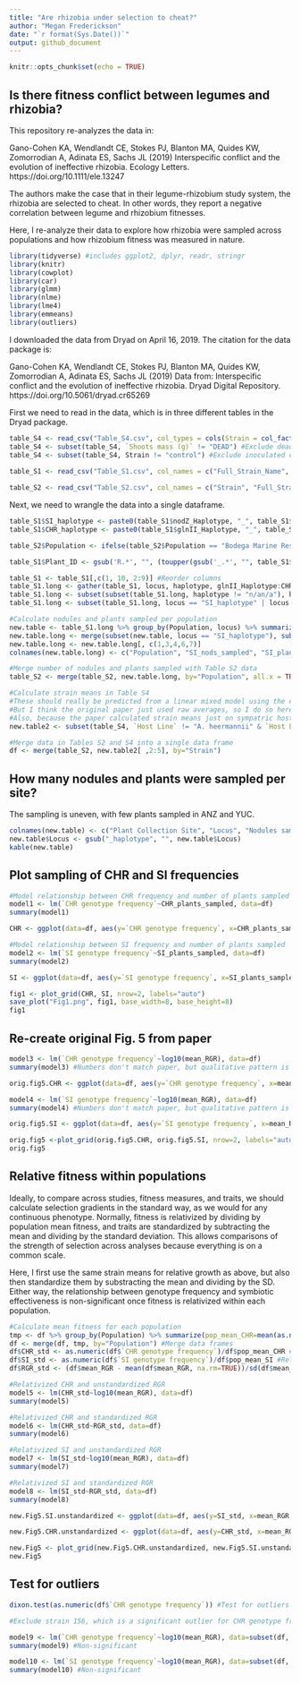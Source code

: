 ```yaml
---
title: "Are rhizobia under selection to cheat?"
author: "Megan Frederickson"
date: "`r format(Sys.Date())`"
output: github_document
---
```


```r
knitr::opts_chunk$set(echo = TRUE)
```

## Is there fitness conflict between legumes and rhizobia?

This repository re-analyzes the data in: 

Gano-Cohen KA, Wendlandt CE, Stokes PJ, Blanton MA, Quides KW, Zomorrodian A, Adinata ES, Sachs JL (2019) Interspecific conflict and the evolution of ineffective rhizobia. Ecology Letters. https://doi.org/10.1111/ele.13247

The authors make the case that in their legume-rhizobium study system, the rhizobia are selected to cheat. In other words, they report a negative correlation between legume and rhizobium fitnesses.

Here, I re-analyze their data to explore how rhizobia were sampled across populations and how rhizobium fitness was measured in nature.

```r

library(tidyverse) #includes ggplot2, dplyr, readr, stringr
library(knitr)
library(cowplot)
library(car)
library(glmm)
library(nlme)
library(lme4)
library(emmeans)
library(outliers)

```

I downloaded the data from Dryad on April 16, 2019. The citation for the data package is:

Gano-Cohen KA, Wendlandt CE, Stokes PJ, Blanton MA, Quides KW, Zomorrodian A, Adinata ES, Sachs JL (2019) Data from: Interspecific conflict and the evolution of ineffective rhizobia. Dryad Digital Repository. https://doi.org/10.5061/dryad.cr65269

First we need to read in the data, which is in three different tables in the Dryad package.

```r

table_S4 <- read_csv("Table_S4.csv", col_types = cols(Strain = col_factor(levels = c("132", "133", "134", "135", "136", "137", "138", "139", "140", "141", "142", "143", "144", "145", "146", "147", "148", "149", "150", "151", "152", "153", "154", "155", "156", "157", "158", "159", "160", "161", "control")), `Host Line` = col_factor(levels = c("BMR01.03", "BMR07.03", "UnH: Cla12.04", "UnL: Anz13.04", "A. heermannii", "Gri01.01", "Gri01.13", "Cla10.01", "Cla01.04", "UCR02.07", "UCR09.05", "Yuc02.07", "Yuc02.01", "Anz11.01", "Anz10.01")), Block = col_factor(levels = c("1", "2", "3", "4", "5")), `CHR local abundance` = col_number(), `Mean individual  nodule biomass (mg)` = col_number(), `Mineral N (ppm)` = col_number(), `Plant #` = col_number(), Population = col_factor(levels = c("ANZ",  "BMR", "CLA", "GRI", "UCR", "YUC")), `Relative Growth` = col_number(), `Roots mass (g)` = col_number(), `Shoots mass (g)` = col_number(), `Total N (%)` = col_number(), `Total nodules` = col_number()))
table_S4 <- subset(table_S4, `Shoots mass (g)` != "DEAD") #Exclude dead plants
table_S4 <- subset(table_S4, Strain != "control") #Exclude inoculated controls
  
table_S1 <- read_csv("Table_S1.csv", col_names = c("Full_Strain_Name", "Year", "Population", "glnII_Haplotype", "recA_Haplotype", "nodZ_Haplotype",  "nolL_Haplotype"), col_types = cols(Year = col_number(), Population = col_factor(levels = c("ANZ",  "BMR", "CLA", "GRI", "UCR", "YUC"))), skip = 1)

table_S2 <- read_csv("Table_S2.csv", col_names = c("Strain", "Full_Strain_Name", "Population", "Latitude", "Longitude", "glnII_Haplotype", "glnII_Accession", "recA_Haplotype", "recA_Accession", "nodZ_Haplotype", "nodZ_Accession", "nolL_Haplotype", "nolL_Accession", "CHR_Haplotype", "CHR genotype frequency" , "SI_haplotye", "SI genotype frequency"), col_types = cols(Strain = col_factor(levels = c("132", "133", "134", "135", "136", "137", "138", "139", "140", "141", "142", "143", "144", "145", "146", "147", "148", "149", "150", "151", "152", "153", "154", "155", "156", "157", "158", "159", "160", "161")), `CHR genotype frequency` = col_number(), `SI genotype frequency` = col_number(), Population = col_factor(levels = c("Bodega Marine Reserve", "Griffith Park", "Robert J. Bernard Biological Field Station", "University of California Riverside", "Burns Pinon Ridge Reserve", "Anza Borrego Desert State Park"))), skip = 2)

```

Next, we need to wrangle the data into a single dataframe.

```r

table_S1$SI_haplotype <- paste0(table_S1$nodZ_Haplotype, "_", table_S1$nolL_Haplotype) #Concatenate SI haplotypes, as per paper
table_S1$CHR_haplotype <- paste0(table_S1$glnII_Haplotype, "_", table_S1$recA_Haplotype) #Concatenate CHR haplotypes, as per paper

table_S2$Population <- ifelse(table_S2$Population == "Bodega Marine Reserve", "BMR", ifelse(table_S2$Population == "Griffith Park", "GRI", ifelse(table_S2$Population == "Robert J. Bernard Biological Field Station", "CLA", ifelse(table_S2$Population == "University of California Riverside", "UCR", ifelse(table_S2$Population == "Anza Borrego Desert State Park", "ANZ", "YUC"))))) #Abbreviate Table_S2 population names

table_S1$Plant_ID <- gsub('R.*', "", (toupper(gsub('_.*', "", table_S1$Full_Strain_Name)))) #Make a column of unique plant ids

table_S1 <- table_S1[,c(1, 10, 2:9)] #Reorder columns
table_S1.long <- gather(table_S1, locus, haplotype, glnII_Haplotype:CHR_haplotype, factor_key=TRUE) #Make wide data into long format
table_S1.long <- subset(subset(table_S1.long, haplotype != "n/an/a"), haplotype != "n/a_n/a")  #Remove NAs
table_S1.long <- subset(table_S1.long, locus == "SI_haplotype" | locus == "CHR_haplotype") #Subset to just CHR and SI haplotypes

#Calculate nodules and plants sampled per population
new.table <- table_S1.long %>% group_by(Population, locus) %>% summarize(total_nods_sampled=n(), total_plants_sampled=length(unique(Plant_ID)))
new.table.long <- merge(subset(new.table, locus == "SI_haplotype"), subset(new.table, locus == "CHR_haplotype"), by="Population") #Make wide data long
new.table.long <- new.table.long[, c(1,3,4,6,7)]
colnames(new.table.long) <- c("Population", "SI_nods_sampled", "SI_plants_sampled", "CHR_nods_sampled", "CHR_plants_sampled")

#Merge number of nodules and plants sampled with Table S2 data
table_S2 <- merge(table_S2, new.table.long, by="Population", all.x = TRUE)

#Calculate strain means in Table S4
#These should really be predicted from a linear mixed model using the emmeans package
#But I think the original paper just used raw averages, so I do so here too
#Also, because the paper calculated strain means just on sympatric host lines, I do the same here
new.table2 <- subset(table_S4, `Host Line` != "A. heermannii" & `Host Line` != "UnH: Cla12.04" & `Host Line` != "UnL: Anz13.04") %>% group_by(Population, Strain) %>% summarize(mean_RGR = mean(`Relative Growth`, na.rm=TRUE), mean_total_nodules = mean(`Total nodules`, na.rm=TRUE), mean_nodule_mass = mean(`Mean individual  nodule biomass (mg)`, na.rm=TRUE))

#Merge data in Tables S2 and S4 into a single data frame
df <- merge(table_S2, new.table2[ ,2:5], by="Strain")

```

## How many nodules and plants were sampled per site?
The sampling is uneven, with few plants sampled in ANZ and YUC.

```r
colnames(new.table) <- c("Plant Collection Site", "Locus", "Nodules sampled (no.)", "Plants sampled (no.)")
new.table$Locus <- gsub("_haplotype", "", new.table$Locus)
kable(new.table)
```

## Plot sampling of CHR and SI frequencies 

```r

#Model relationship between CHR frequency and number of plants sampled
model1 <- lm(`CHR genotype frequency`~CHR_plants_sampled, data=df)
summary(model1)

CHR <- ggplot(data=df, aes(y=`CHR genotype frequency`, x=CHR_plants_sampled, color=Population))+geom_point()+ geom_smooth(method="lm", se=FALSE, color=1)+xlab("Plants sampled (no.)")+ylab("CHR genotype frequency")+geom_text(aes(label=Strain),hjust=0, vjust=0, size=2.5, nudge_x = 0.05, check_overlap=TRUE)

#Model relationship between SI frequency and number of plants sampled
model2 <- lm(`SI genotype frequency`~SI_plants_sampled, data=df)
summary(model2)

SI <- ggplot(data=df, aes(y=`SI genotype frequency`, x=SI_plants_sampled, color=Population)) +geom_smooth(method="lm", se=FALSE, color=1)+geom_point()+xlab("Plants sampled (no.)")+ylab("SI genotype frequency")+geom_text(aes(label=Strain),hjust=0, vjust=0, size=2.5, nudge_x = 0.05, check_overlap=TRUE)

fig1 <- plot_grid(CHR, SI, nrow=2, labels="auto")
save_plot("Fig1.png", fig1, base_width=8, base_height=8)
fig1

```

## Re-create original Fig. 5 from paper

```r

model3 <- lm(`CHR genotype frequency`~log10(mean_RGR), data=df)
summary(model3) #Numbers don't match paper, but qualitative pattern is the same

orig.fig5.CHR <- ggplot(data=df, aes(y=`CHR genotype frequency`, x=mean_RGR, color=Population))+geom_smooth(method="lm", se=FALSE, color=1)+geom_point()+xlab("Symbiotic effectiveness")+ylab("CHR genotype frequency")+scale_x_log10()+geom_text(aes(label=Strain),hjust=0, vjust=0, size=2.5, nudge_x = 0.05, check_overlap=TRUE)

model4 <- lm(`SI genotype frequency`~log10(mean_RGR), data=df)
summary(model4) #Numbers don't match paper, but qualitative pattern is the same

orig.fig5.SI <- ggplot(data=df, aes(y=`SI genotype frequency`, x=mean_RGR, color=Population)) +geom_smooth(method="lm", se=FALSE, color=1)+geom_point()+xlab("Symbiotic effectiveness")+ylab("SI genotype frequency")+scale_x_log10()+ geom_text(aes(label=Strain),hjust=0, vjust=0, size=2.5, nudge_x = 0.05, check_overlap=TRUE)

orig.fig5 <-plot_grid(orig.fig5.CHR, orig.fig5.SI, nrow=2, labels="auto")
orig.fig5

```

## Relative fitness within populations 

Ideally, to compare across studies, fitness measures, and traits, we should calculate selection gradients in the standard way, as we would for any continuous phenotype. Normally, fitness is relativized by dividing by population mean fitness, and traits are standardized by subtracting the mean and dividing by the standard deviation. This allows comparisons of the strength of selection across analyses because everything is on a common scale. 

Here, I first use the same strain means for relative growth as above, but also then standardize them by substracting the mean and dividing by the SD. Either way, the relationship between genotype frequency and symbiotic effectiveness is non-significant once fitness is relativized within each population.

```r

#Calculate mean fitness for each population
tmp <- df %>% group_by(Population) %>% summarize(pop_mean_CHR=mean(as.numeric(`CHR genotype frequency`), na.rm=TRUE), pop_mean_SI=mean(as.numeric(`SI genotype frequency`), na.rm=TRUE))
df <- merge(df, tmp, by="Population") #Merge data frames
df$CHR_std <- as.numeric(df$`CHR genotype frequency`)/df$pop_mean_CHR #Relative fitness within each population
df$SI_std <- as.numeric(df$`SI genotype frequency`)/df$pop_mean_SI #Relative fitness within each population
df$RGR_std <- (df$mean_RGR - mean(df$mean_RGR, na.rm=TRUE))/sd(df$mean_RGR, na.rm=TRUE) #Standardize trait by subtracting the mean and dividing by the standard deviation

#Relativized CHR and unstandardized RGR
model5 <- lm(CHR_std~log10(mean_RGR), data=df)
summary(model5)

#Relativized CHR and standardized RGR
model6 <- lm(CHR_std~RGR_std, data=df)
summary(model6)

#Relativized SI and unstandardized RGR
model7 <- lm(SI_std~log10(mean_RGR), data=df) 
summary(model7)

#Relativized SI and standardized RGR
model8 <- lm(SI_std~RGR_std, data=df) 
summary(model8)

new.Fig5.SI.unstandardized <- ggplot(data=df, aes(y=SI_std, x=mean_RGR, color=Population))+geom_point()+geom_smooth(method="lm", se=FALSE, linetype="dashed", color=1)+geom_text(aes(label=Strain),hjust=0, vjust=0, size=3)+ ylab("SI genotype frequency")+  xlab("Symbiotic effectiveness")+scale_x_log10()

new.Fig5.CHR.unstandardized <- ggplot(data=df, aes(y=CHR_std, x=mean_RGR, color=Population))+ geom_point()+geom_smooth(method="lm", se=FALSE, linetype="dashed", color=1)+geom_text(aes(label=Strain),hjust=0, vjust=0, size=3)+ylab("CHR genotype frequency")+xlab("Symbiotic effectiveness")+scale_x_log10()

new.Fig5 <- plot_grid(new.Fig5.CHR.unstandardized, new.Fig5.SI.unstandardized, nrow=2, labels="auto")
new.Fig5

```

## Test for outliers

```r

dixon.test(as.numeric(df$`CHR genotype frequency`)) #Test for outliers in CHR genotype frequency 

#Exclude strain 156, which is a significant outlier for CHR genotype frequency and the same SI haplotype as 155

model9 <- lm(`CHR genotype frequency`~log10(mean_RGR), data=subset(df, Strain != "156"))
summary(model9) #Non-significant

model10 <- lm(`SI genotype frequency`~log10(mean_RGR), data=subset(df, Strain != "156"))
summary(model10) #Non-significant
```
